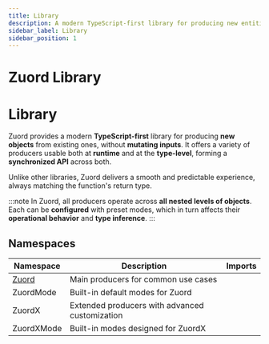 ```yaml
---
title: Library
description: A modern TypeScript-first library for producing new entities from existing ones, usable at both runtime and type level.
sidebar_label: Library
sidebar_position: 1
---
```


# Zuord Library

# Library

Zuord provides a modern **TypeScript-first** library for producing **new objects** from existing ones, without **mutating inputs**.
It offers a variety of producers usable both at **runtime** and at the **type-level**, forming a **synchronized API** across both.

Unlike other libraries, Zuord delivers a smooth and predictable experience, always matching the function's return type.

:::note
In Zuord, all producers operate across **all nested levels of objects**. Each can be **configured** with preset modes, which in turn affects their **operational behavior** and **type inference**.
:::

## Namespaces

| Namespace | Description | Imports |
|-----------|-------------|---------|
| [Zuord](/docs/api/library/zuord) | Main producers for common use cases | |
| ZuordMode | Built-in default modes for Zuord | |
| ZuordX | Extended producers with advanced customization | |
| ZuordXMode | Built-in modes designed for ZuordX | |
